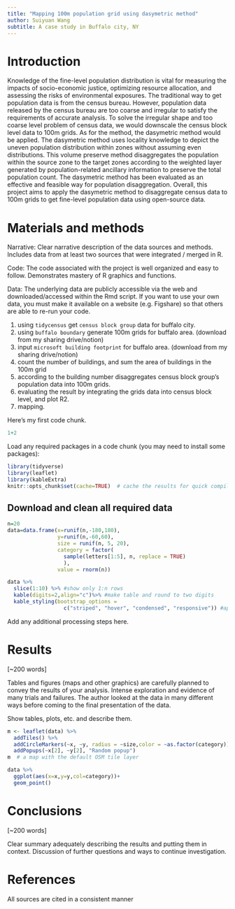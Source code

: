```yaml
---
title: "Mapping 100m population grid using dasymetric method"
author: Suiyuan Wang
subtitle: A case study in Buffalo city, NY
---
```


# Introduction

Knowledge of the fine-level population distribution is vital for measuring the impacts of socio-economic justice, optimizing resource allocation, and assessing the risks of environmental exposures. The traditional way to get population data is from the census bureau. However, population data released by the census bureau are too coarse and irregular to satisfy the requirements of accurate analysis. To solve the irregular shape and too coarse level problem of census data, we would downscale the census block level data to 100m grids. As for the method, the dasymetric method would be applied.  The dasymetric method uses locality knowledge to depict the uneven population distribution within zones without assuming even distributions. This volume preserve method disaggregates the population within the source zone to the target zones according to the weighted layer generated by population-related ancillary information to preserve the total population count. The dasymetric method has been evaluated as an effective and feasible way for population disaggregation. Overall, this project aims to apply the dasymetric method to disaggregate census data to 100m grids to get fine-level population data using open-source data.

# Materials and methods

Narrative: Clear narrative description of the data sources and methods. Includes data from at least two sources that were integrated / merged in R.

Code: The code associated with the project is well organized and easy to follow. Demonstrates mastery of R graphics and functions.

Data: The underlying data are publicly accessible via the web and downloaded/accessed within the Rmd script. If you want to use your own data, you must make it available on a website (e.g. Figshare) so that others are able to re-run your code.

1. using `tidycensus` get `census block group` data for buffalo city.
2. using `buffalo boundary` generate 100m grids for buffalo area. (download from my sharing drive/notion)
3. input `microsoft building footprint` for buffalo area. (download from my sharing drive/notion)
4. count the number of buildings, and sum the area of buildings in the 100m grid
5. according to the building number disaggregates census block group's population data into 100m grids.
6. evaluating the result by integrating the grids data into census block level, and plot R2.
7. mapping.

Here's my first code chunk.
```r
1+2
```

Load any required packages in a code chunk (you may need to install some packages):

```r
library(tidyverse)
library(leaflet)
library(kableExtra)
knitr::opts_chunk$set(cache=TRUE)  # cache the results for quick compiling
```

## Download and clean all required data
```r
n=20
data=data.frame(x=runif(n,-180,180),
                y=runif(n,-60,60),
                size = runif(n, 5, 20),
                category = factor(
                  sample(letters[1:5], n, replace = TRUE)
                  ),
                value = rnorm(n))
```

```r
data %>% 
  slice(1:10) %>% #show only 1:n rows
  kable(digits=2,align="c")%>% #make table and round to two digits
  kable_styling(bootstrap_options = 
                  c("striped", "hover", "condensed", "responsive")) #apply other formatting
```

Add any additional processing steps here.

# Results

[~200 words]

Tables and figures (maps and other graphics) are carefully planned to convey the results of your analysis. Intense exploration and evidence of many trials and failures. The author looked at the data in many different ways before coming to the final presentation of the data.

Show tables, plots, etc. and describe them.

```r
m <- leaflet(data) %>% 
  addTiles() %>% 
  addCircleMarkers(~x, ~y, radius = ~size,color = ~as.factor(category)) %>% 
  addPopups(~x[2], ~y[2], "Random popup")
m  # a map with the default OSM tile layer
```


```r
data %>% 
  ggplot(aes(x=x,y=y,col=category))+
  geom_point()
```

# Conclusions

[~200 words]

Clear summary adequately describing the results and putting them in context. Discussion of further questions and ways to continue investigation.

# References

All sources are cited in a consistent manner
